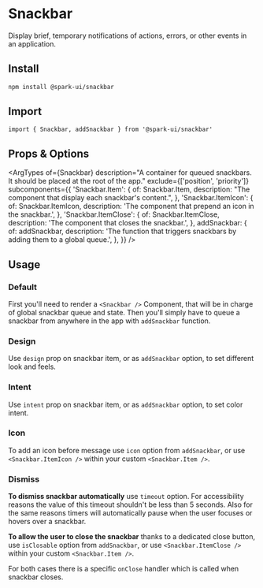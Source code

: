 


<Meta of={stories} />

# Snackbar

Display brief, temporary notifications of actions, errors, or other events in an application.

## Install

```sh
npm install @spark-ui/snackbar
```

## Import

```tsx
import { Snackbar, addSnackbar } from '@spark-ui/snackbar'
```

## Props & Options

<ArgTypes
  of={Snackbar}
  description="A container for queued snackbars. It should be placed at the root of the app."
  exclude={['position', 'priority']}
  subcomponents={{
    'Snackbar.Item': {
      of: Snackbar.Item,
      description: "The component that display each snackbar's content.",
    },
    'Snackbar.ItemIcon': {
      of: Snackbar.ItemIcon,
      description: 'The component that prepend an icon in the snackbar.',
    },
    'Snackbar.ItemClose': {
      of: Snackbar.ItemClose,
      description: 'The component that closes the snackbar.',
    },
    addSnackbar: {
      of: addSnackbar,
      description: 'The function that triggers snackbars by adding them to a global queue.',
    },
  }}
/>

## Usage

### Default

First you'll need to render a `<Snackbar />` Component, that will be in charge of global snackbar queue and state.
Then you'll simply have to queue a snackbar from anywhere in the app with `addSnackbar` function.

<Canvas of={stories.Default} />

### Design

Use `design` prop on snackbar item, or as `addSnackbar` option, to set different look and feels.

<Canvas of={stories.Design} />

### Intent

Use `intent` prop on snackbar item, or as `addSnackbar` option, to set color intent.

<Canvas of={stories.Intent} />

### Icon

To add an icon before message use `icon` option from `addSnackbar`, or use `<Snackbar.ItemIcon />` within your custom `<Snackbar.Item />`.

<Canvas of={stories.Icon} />

### Dismiss

**To dismiss snackbar automatically** use `timeout` option. For accessibility reasons the value of this timeout shouldn't be less than 5 seconds. Also for the same reasons timers will automatically pause when the user focuses or hovers over a snackbar.

**To allow the user to close the snackbar** thanks to a dedicated close button, use `isClosable` option from `addSnackbar`, or use `<Snackbar.ItemClose />` within your custom `<Snackbar.Item />`.

For both cases there is a specific `onClose` handler which is called when snackbar closes.

<Canvas of={stories.Close} />
